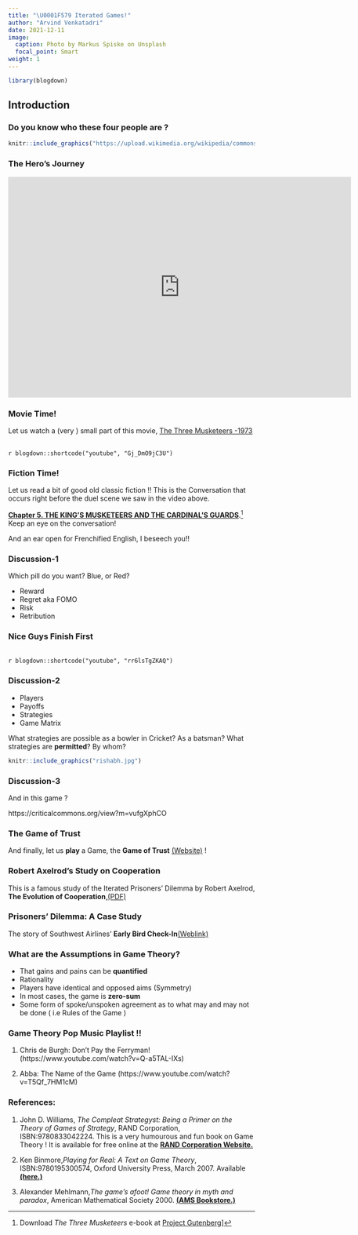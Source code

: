 ```yaml
---
title: "\U0001F579 Iterated Games!"
author: "Arvind Venkatadri"
date: 2021-12-11
image:
  caption: Photo by Markus Spiske on Unsplash
  focal_point: Smart
weight: 1
---
```



```r
library(blogdown)
```

## Introduction

### Do you know who  these four people are ?

```r
knitr::include_graphics("https://upload.wikimedia.org/wikipedia/commons/thumb/d/dd/Dartagnan-musketeers.jpg/512px-Dartagnan-musketeers.jpg")

```



### The Hero's Journey

<iframe src="https://www.google.com/maps/embed?pb=!1m34!1m12!1m3!1d5619597.823074568!2d2.755529685345978!3d46.54878964634841!2m3!1f0!2f0!3f0!3m2!1i1024!2i768!4f13.1!4m19!3e1!4m5!1s0x12a9d38abcf194c3%3A0x47bfee34eecc4749!2sTarbes%2C%20France!3m2!1d43.232951!2d0.078082!4m5!1s0x47e4eca0d3e2cca1%3A0x26a31399ffc66f20!2sMeung-sur-Loire%2C%2045130%2C%20France!3m2!1d47.827006999999995!2d1.6974319999999998!4m5!1s0x47e66e1f06e2b70f%3A0x40b82c3688c9460!2sParis%2C%20France!3m2!1d48.856614!2d2.3522219!5e0!3m2!1sen!2sin!4v1639201450428!5m2!1sen!2sin" width="700" height="450" style="border:0;" allowfullscreen="" loading="lazy"></iframe>


### Movie Time!
Let us watch a (very ) small part of this movie, [The Three Musketeers -1973](https://en.wikipedia.org/wiki/The_Three_Musketeers_(1973_live-action_film))

 <br> `r blogdown::shortcode("youtube", "Gj_DmO9jC3U")` <br>



### Fiction Time!

Let us read a bit of good old classic fiction !! This is the Conversation that occurs right before the duel scene we saw in the video above. 

[**Chapter 5. THE KING'S MUSKETEERS AND THE CARDINAL'S GUARDS**](http://www.literaturepage.com/read/thethreemusketeers-52.html).[^1]
\
Keep an eye on the conversation! 

And an ear open for Frenchified English, I beseech you!!

### Discussion-1

Which pill do you want? Blue, or Red?

 - Reward
 - Regret aka FOMO
 - Risk
 - Retribution

### Nice Guys Finish First

 <br> `r blogdown::shortcode("youtube", "rr6lsTgZKAQ")` <br>


### Discussion-2

  - Players
  - Payoffs
  - Strategies
  - Game Matrix
  
What strategies are possible as a bowler in Cricket? As a batsman? What strategies are **permitted**? By whom?


```r
knitr::include_graphics("rishabh.jpg")
```

### Discussion-3

And in this game ?

https://criticalcommons.org/view?m=vufgXphCO


### The Game of Trust

And finally, let us **play** a Game, the **Game of Trust** [(Website)](https://ncase.me/trust) !

### Robert Axelrod's Study on Cooperation

This is a famous study of the Iterated Prisoners' Dilemma by Robert Axelrod, **The Evolution of Cooperation**,[(PDF)](Axelrod-Hamilton.pdf)


[^1]:Download *The Three Musketeers* e-book at [Project Gutenberg](https://www.gutenberg.org/ebooks/1257)]


### Prisoners' Dilemma: A Case Study

The story of Southwest Airlines' **Early Bird Check-In**[(Weblink)](https://mindyourdecisions.com/blog/2013/03/05/southwest-airlines-boarding-and-game-theory/)


### What are the Assumptions in Game Theory?

- That gains and pains can be **quantified**
- Rationality
- Players have identical and opposed aims (Symmetry)
- In most cases, the game is **zero-sum**
- Some form of spoke/unspoken agreement as to what may and may not be done ( i.e Rules of the Game )

### Game Theory Pop Music Playlist !!

1. Chris de Burgh: Don't Pay the Ferryman! (https://www.youtube.com/watch?v=Q-a5TAL-IXs)

2. Abba: The Name of the Game (https://www.youtube.com/watch?v=T5Qf_7HM1cM)

### References:

1. John D. Williams, *The Compleat Strategyst: Being a Primer on the Theory of Games of Strategy*, RAND Corporation, ISBN:9780833042224. This is a very humourous and fun book on Game Theory ! It is available for free online at the [**RAND Corporation Website.**](https://www.rand.org/content/dam/rand/pubs/commercial_books/2007/RAND_CB113-1.pdf)

1. Ken Binmore,*Playing for Real: A Text on Game Theory*, ISBN:9780195300574, Oxford University Press, March 2007. Available [**(here.)**](https://djvu.online/file/yFqEW5Mqk0aVd)

1. Alexander Mehlmann,*The game’s afoot! Game theory in myth and paradox*, 
American Mathematical Society 2000. [**(AMS Bookstore.)**](https://bookstore.ams.org/stml-5/)



